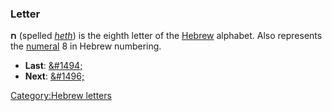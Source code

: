 ===Letter===
'''&#1495;''' (spelled ''[[heth]]'') is the eighth letter of the [[Hebrew]] alphabet.
Also represents the [[numeral]] 8 in Hebrew numbering.

* '''Last''': [[&#1494;]]
* '''Next''': [[&#1496;]]

[[Category:Hebrew letters]]
